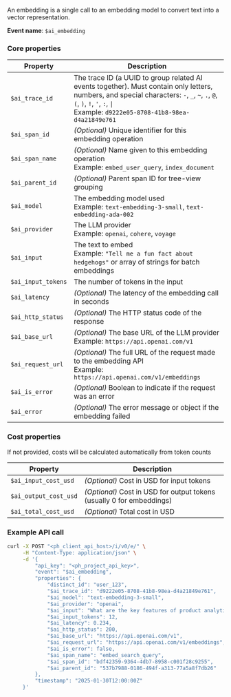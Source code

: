 An embedding is a single call to an embedding model to convert text into a vector representation.

**Event name**: `$ai_embedding`

### Core properties

| **Property** | **Description** |
|--------------|-----------------|
| `$ai_trace_id` | The trace ID (a UUID to group related AI events together). Must contain only letters, numbers, and special characters: `-`, `_`, `~`, `.`, `@`, `(`, `)`, `!`, `'`, `:`, <code>\|</code> <br/>Example: `d9222e05-8708-41b8-98ea-d4a21849e761` |
| `$ai_span_id` | *(Optional)* Unique identifier for this embedding operation |
| `$ai_span_name` | *(Optional)* Name given to this embedding operation <br/>Example: `embed_user_query`, `index_document` |
| `$ai_parent_id` | *(Optional)* Parent span ID for tree-view grouping |
| `$ai_model` | The embedding model used<br/>Example: `text-embedding-3-small`, `text-embedding-ada-002` |
| `$ai_provider` | The LLM provider<br/>Example: `openai`, `cohere`, `voyage` |
| `$ai_input` | The text to embed<br/>Example: `"Tell me a fun fact about hedgehogs"` or array of strings for batch embeddings |
| `$ai_input_tokens` | The number of tokens in the input |
| `$ai_latency` | *(Optional)* The latency of the embedding call in seconds |
| `$ai_http_status` | *(Optional)* The HTTP status code of the response |
| `$ai_base_url` | *(Optional)* The base URL of the LLM provider<br/>Example: `https://api.openai.com/v1` |
| `$ai_request_url` | *(Optional)* The full URL of the request made to the embedding API<br/>Example: `https://api.openai.com/v1/embeddings` |
| `$ai_is_error` | *(Optional)* Boolean to indicate if the request was an error |
| `$ai_error` | *(Optional)* The error message or object if the embedding failed |

### Cost properties  
If not provided, costs will be calculated automatically from token counts

| **Property** | **Description** |
|--------------|-----------------|
| `$ai_input_cost_usd` | *(Optional)* Cost in USD for input tokens |
| `$ai_output_cost_usd` | *(Optional)*  Cost in USD for output tokens (usually 0 for embeddings) |
| `$ai_total_cost_usd` | *(Optional)* Total cost in USD |

### Example API call

```bash
curl -X POST "<ph_client_api_host>/i/v0/e/" \
     -H "Content-Type: application/json" \
     -d '{
         "api_key": "<ph_project_api_key>",
         "event": "$ai_embedding",
         "properties": {
             "distinct_id": "user_123",
             "$ai_trace_id": "d9222e05-8708-41b8-98ea-d4a21849e761",
             "$ai_model": "text-embedding-3-small",
             "$ai_provider": "openai",
             "$ai_input": "What are the key features of product analytics at PostHog?",
             "$ai_input_tokens": 12,
             "$ai_latency": 0.234,
             "$ai_http_status": 200,
             "$ai_base_url": "https://api.openai.com/v1",
             "$ai_request_url": "https://api.openai.com/v1/embeddings",
             "$ai_is_error": false,
             "$ai_span_name": "embed_search_query",
             "$ai_span_id": "bdf42359-9364-4db7-8958-c001f28c9255",
             "$ai_parent_id": "537b7988-0186-494f-a313-77a5a8f7db26"
         },
         "timestamp": "2025-01-30T12:00:00Z"
     }'
```